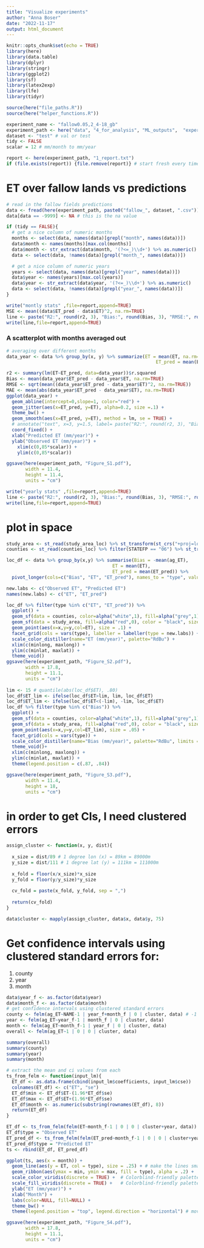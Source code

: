 ```yaml
---
title: "Visualize experiments"
author: "Anna Boser"
date: "2022-11-17"
output: html_document
---
```


```r
knitr::opts_chunk$set(echo = TRUE)
library(here)
library(data.table)
library(dplyr)
library(stringr)
library(ggplot2)
library(sf)
library(latex2exp)
library(lfe)
library(tidyr)

source(here("file_paths.R"))
source(here("helper_functions.R"))
```

```r
experiment_name <- "fallow0.05,2_4-18_gb"
experiment_path <- here("data", "4_for_analysis", "ML_outputs",  "experiments", experiment_name)
dataset <- "test" # val or test
tidy <- FALSE
scalar = 12 # mm/month to mm/year

report <- here(experiment_path, "1_report.txt")
if (file.exists(report)) {file.remove(report)} # start fresh every time you render
```

# ET over fallow lands vs predictions
```r
# read in the fallow fields predictions
data <- fread(here(experiment_path, paste0("fallow_", dataset, ".csv")))
data[data == -9999] <- NA # this is the na value

if (tidy == FALSE){
  # get a nice column of numeric months
  months <- select(data, names(data)[grepl("month", names(data))])
  data$month <- names(months)[max.col(months)] 
  data$month <- str_extract(data$month, '(?<=_)\\d+') %>% as.numeric()
  data <- select(data, !names(data)[grepl("month_", names(data))])

  # get a nice column of numeric years
  years <- select(data, names(data)[grepl("year", names(data))])
  data$year <- names(years)[max.col(years)] 
  data$year <- str_extract(data$year, '(?<=_)\\d+') %>% as.numeric()
  data <- select(data, !names(data)[grepl("year_", names(data))])
}

write("montly stats" ,file=report,append=TRUE)
MSE <- mean((data$ET_pred - data$ET)^2, na.rm=TRUE)
line <- paste("R2:", round(r2, 3), "Bias:", round(Bias, 3), "RMSE:", round(RMSE, 3), "MAE:", round(MAE, 3))
write(line,file=report,append=TRUE)
```

### A scatterplot with months averaged out
```r
# averaging over different months
data_year <- data %>% group_by(x, y) %>% summarize(ET = mean(ET, na.rm=TRUE)*scalar, 
                                                       ET_pred = mean(ET_pred, na.rm=TRUE)*scalar)

r2 <- summary(lm(ET~ET_pred, data=data_year))$r.squared 
Bias <- mean(data_year$ET_pred - data_year$ET, na.rm=TRUE)
RMSE <- sqrt(mean((data_year$ET_pred - data_year$ET)^2, na.rm=TRUE))
MAE <- mean(abs(data_year$ET_pred - data_year$ET), na.rm=TRUE)
ggplot(data_year) +
  geom_abline(intercept=0,slope=1, color="red") + 
  geom_jitter(aes(x=ET_pred, y=ET), alpha=0.2, size =.1) + 
  theme_bw() + 
  geom_smooth(aes(x=ET_pred, y=ET), method = lm, se = TRUE) +
  # annotate("text", x=3, y=1.5, label= paste("R2:", round(r2, 3), "Bias:", round(Bias, 3))) + 
  coord_fixed() + 
  xlab("Predicted ET (mm/year)") + 
  ylab("Observed ET (mm/year)") +
    xlim(c(0,85*scalar)) + 
    ylim(c(0,85*scalar))

ggsave(here(experiment_path, "Figure_S1.pdf"), 
       width = 11.4,
       height = 11.4,
       units = "cm")

write("yearly stats" ,file=report,append=TRUE)
line <- paste("R2:", round(r2, 3), "Bias:", round(Bias, 3), "RMSE:", round(RMSE, 3), "MAE:", round(MAE, 3))
write(line,file=report,append=TRUE)
```

# plot in space
```r
study_area <- st_read(study_area_loc) %>% st_transform(st_crs("+proj=longlat +datum=WGS84"))
counties <- st_read(counties_loc) %>% filter(STATEFP == "06") %>% st_transform(st_crs("+proj=longlat +datum=WGS84"))

loc_df <- data %>% group_by(x,y) %>% summarise(Bias = -mean(ag_ET), 
                                       ET = mean(ET), 
                                       ET_pred = mean(ET_pred)) %>%
  pivot_longer(cols=c("Bias", "ET", "ET_pred"), names_to = "type", values_to = "ET")

new.labs <- c("Observed ET", "Predicted ET")
names(new.labs) <- c("ET", "ET_pred")

loc_df %>% filter(type %in% c("ET", "ET_pred")) %>%
  ggplot() + 
  geom_sf(data = counties, color=alpha("white",1), fill=alpha("grey",1), size = .2) + 
  geom_sf(data = study_area, fill=alpha("red",0), color = "black", size = .2) + 
  geom_point(aes(x=x,y=y,col=ET), size = .1) + 
  facet_grid(cols = vars(type), labeller = labeller(type = new.labs)) + 
  scale_color_distiller(name="ET (mm/year)", palette="RdBu") + 
  xlim(c(minlong, maxlong)) + 
  ylim(c(minlat, maxlat)) + 
  theme_void()
ggsave(here(experiment_path, "Figure_S2.pdf"), 
       width = 17.8,
       height = 11.1,
       units = "cm")
  
lim <- 15 # quantile(abs(loc_df$ET), .80)
loc_df$ET_lim <- ifelse(loc_df$ET>lim, lim, loc_df$ET)
loc_df$ET_lim <- ifelse(loc_df$ET<(-lim), -lim, loc_df$ET)
loc_df %>% filter(type %in% c("Bias")) %>%
  ggplot() + 
  geom_sf(data = counties, color=alpha("white",1), fill=alpha("grey",1), size = .2) + 
  geom_sf(data = study_area, fill=alpha("red",0), color = "black", size = .2) + 
  geom_point(aes(x=x,y=y,col=ET_lim), size = .05) + 
  facet_grid(cols = vars(type)) + 
  scale_color_distiller(name="Bias (mm/year)", palette="RdBu", limits = c(-lim, lim)) + 
  theme_void()+ 
  xlim(c(minlong, maxlong)) + 
  ylim(c(minlat, maxlat)) + 
  theme(legend.position = c(.87, .84))

ggsave(here(experiment_path, "Figure_S3.pdf"), 
       width = 11.4,
       height = 18,
       units = "cm")
```

# in order to get CIs, I need clustered errors
```r
assign_cluster <- function(x, y, dist){
  
  x_size = dist/89 # 1 degree lon (x) = 89km = 89000m
  y_size = dist/111 # 1 degree lat (y) = 111km = 111000m
  
  x_fold = floor(x/x_size)*x_size
  y_fold = floor(y/y_size)*y_size
  
  cv_fold = paste(x_fold, y_fold, sep = ",")
  
  return(cv_fold)
}

data$cluster <- mapply(assign_cluster, data$x, data$y, 75)
```


# Get confidence intervals using clustered standard errors for: 
1. county
2. year
3. month
```r
data$year_f <- as.factor(data$year)
data$month_f <- as.factor(data$month)
# get confidence intervals using clustered standard errors
county <- felm(ag_ET~NAME-1 | year_f+month_f | 0 | cluster, data) # -1 means no intercept
year <- felm(ag_ET~year_f-1 | month_f | 0 | cluster, data)
month <- felm(ag_ET~month_f-1 | year_f | 0 | cluster, data)
overall <- felm(ag_ET~1 | 0 | 0 | cluster, data)

summary(overall)
summary(county)
summary(year)
summary(month)
```

```r
# extract the mean and ci values from each
ts_from_felm <- function(input_lm){
  ET_df <- as.data.frame(cbind(input_lm$coefficients, input_lm$cse))
  colnames(ET_df) <- c("ET", "se")
  ET_df$min <- ET_df$ET-(1.96*ET_df$se)
  ET_df$max <- ET_df$ET+(1.96*ET_df$se)
  ET_df$month <- as.numeric(substring(rownames(ET_df), 8))
  return(ET_df)
}

ET_df <- ts_from_felm(felm(ET~month_f-1 | 0 | 0 | cluster+year, data))
ET_df$type = "Observed ET"
ET_pred_df <- ts_from_felm(felm(ET_pred~month_f-1 | 0 | 0 | cluster+year, data))
ET_pred_df$type = "Predicted ET"
ts <- rbind(ET_df, ET_pred_df)

ggplot(ts, aes(x = month)) + 
  geom_line(aes(y = ET, col = type), size = .25) + # make the lines smaller so that they overlap less
  geom_ribbon(aes(ymax = min, ymin = max, fill = type), alpha = .2) + 
  scale_color_viridis(discrete = TRUE) +  # Colorblind-friendly palette for lines
  scale_fill_viridis(discrete = TRUE) +   # Colorblind-friendly palette for ribbons
  ylab("ET (mm/year)") + 
  xlab("Month") + 
  labs(color=NULL, fill=NULL) + 
  theme_bw() + 
  theme(legend.position = "top", legend.direction = "horizontal") # move legend to the top to allow more space for the plot

ggsave(here(experiment_path, "Figure_S4.pdf"), 
       width = 17.8,
       height = 11.1,
       units = "cm")
```
